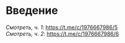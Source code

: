 ﻿# Введение

*Смотреть, ч. 1*: https://t.me/c/1976667986/5 \
*Смотреть, ч. 2*: https://t.me/c/1976667986/6